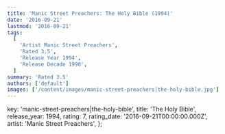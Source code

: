 ```yaml
---
title: 'Manic Street Preachers: The Holy Bible (1994)'
date: '2016-09-21'
lastmod: '2016-09-21'
tags:
  [
    'Artist Manic Street Preachers',
    'Rated 3.5',
    'Release Year 1994',
    'Release Decade 1990',
  ]
summary: 'Rated 3.5'
authors: ['default']
images: ['/content/images/manic-street-preachers|the-holy-bible.jpg']
---
```


  key: 'manic-street-preachers|the-holy-bible',
  title: 'The Holy Bible',
  release_year: 1994,
  rating: 7,
  rating_date: '2016-09-21T00:00:00.000Z',
  artist: 'Manic Street Preachers',
};

<MusicRating data={data} />
